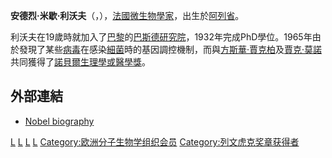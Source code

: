 {{unreferenced|time=2009-4-16}}
{{Infobox scientist
|name              = 安德烈·米歇·利沃夫<br>André Michel Lwoff
|image             = André Lwoff nobel.jpg
|image_size        =
|caption           = 
|birth_date        = {{birth date|1902|5|8|df=y}}
|birth_place       = [[艾奈堡|艾奈堡]]
|death_date        = {{death date and age|1994|9|30|1902|5|8|df=y}}
|death_place       = [[巴黎|巴黎]]
|residence         =
|citizenship       =
|nationality       = [[法國|法國]]
|ethnicity         =
|field             = [[微生物學|微生物學]]
|work_institutions =
|alma_mater        = [[巴斯德研究院|巴斯德研究院]]
|doctoral_advisor  =
|doctoral_students =
|known_for         = [[原病毒|原病毒]]
|author_abbrev_bot =
|author_abbrev_zoo =
|influences        =
|influenced        =
|prizes            = [[諾貝爾生理學或醫學獎|諾貝爾生理學或醫學獎]] {{small|(1965)}} <br/> [[列文虎克奖章|列文虎克奖章]] {{small|(1960)}}
|religion          =
|footnotes         =
|signature         =
|spouse=Marguerite Lwoff
}}
'''安德烈·米歇·利沃夫'''（{{lang-fr|'''André Michel Lwoff'''}}，{{bd|1902年|5月8日|1994年|9月30日|catIdx=L}}），[[法國|法國]][[微生物學|微生物學家]]，出生於[[阿列省|阿列省]]。

利沃夫在19歲時就加入了[[巴黎|巴黎]]的[[巴斯德研究院|巴斯德研究院]]，1932年完成PhD學位。1965年由於發現了某些[[病毒|病毒]]在感染[[細菌|細菌]]時的基因調控機制，而與[[方斯華·賈克柏|方斯華·賈克柏]]及[[賈克·莫諾|賈克·莫諾]]共同獲得了[[諾貝爾生理學或醫學獎|諾貝爾生理學或醫學獎]]。

==外部連結==
*[http://nobelprize.org/medicine/laureates/1965/lwoff-bio.html Nobel biography] {{Wayback|url=http://nobelprize.org/medicine/laureates/1965/lwoff-bio.html |date=20081202191519 }}

{{諾貝爾生理學或醫學獎獲得者 (1951年-1975年)}}
{{列文虎克奖章获得者}}

{{Authority control}}
[[Category:法國微生物學家|L]]
[[Category:諾貝爾生理學或醫學獎獲得者|L]]
[[Category:猶太科學家|L]]
[[Category:法國猶太人|L]]
[[Category:欧洲分子生物学组织会员|Category:欧洲分子生物学组织会员]]
[[Category:列文虎克奖章获得者|Category:列文虎克奖章获得者]]